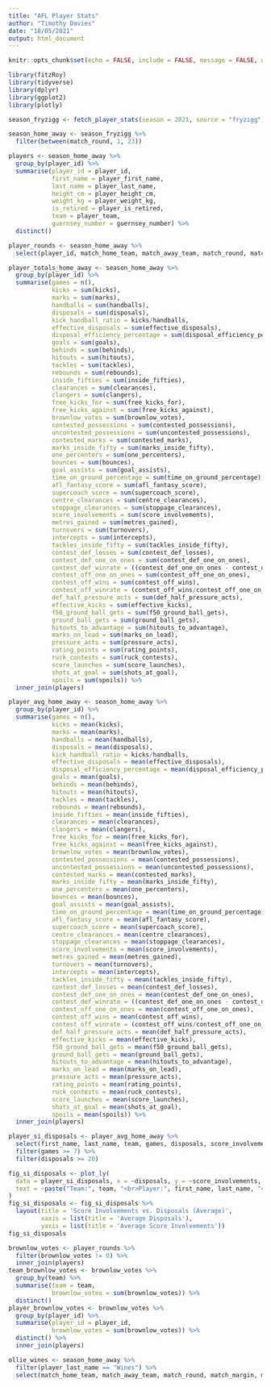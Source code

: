 ```yaml
---
title: "AFL Player Stats"
author: "Timothy Davies"
date: "18/05/2021"
output: html_document
---
```


```r
knitr::opts_chunk$set(echo = FALSE, include = FALSE, message = FALSE, warning = FALSE)
```

```r
library(fitzRoy)
library(tidyverse)
library(dplyr)
library(ggplot2)
library(plotly)
```

```r
season_fryzigg <- fetch_player_stats(season = 2021, source = "fryzigg") # fryzigg does not have SC scores
```

```r
season_home_away <- season_fryzigg %>%
  filter(between(match_round, 1, 23))
```

```r
players <- season_home_away %>%
  group_by(player_id) %>%
  summarise(player_id = player_id,
            first_name = player_first_name,
            last_name = player_last_name,
            height_cm = player_height_cm,
            weight_kg = player_weight_kg,
            is_retired = player_is_retired,
            team = player_team,
            guernsey_number = guernsey_number) %>%
  distinct()
```


```r
player_rounds <- season_home_away %>%
  select(player_id, match_home_team, match_away_team, match_round, match_margin, match_winner, kicks:spoils, -supercoach_score)
```


```r
player_totals_home_away <- season_home_away %>% 
  group_by(player_id) %>% 
  summarise(games = n(),
            kicks = sum(kicks),
            marks = sum(marks),
            handballs = sum(handballs),
            disposals = sum(disposals),
            kick_handball_ratio = kicks/handballs,
            effective_disposals = sum(effective_disposals),
            disposal_efficiency_percentage = sum(disposal_efficiency_percentage),
            goals = sum(goals),
            behinds = sum(behinds),
            hitouts = sum(hitouts),
            tackles = sum(tackles),
            rebounds = sum(rebounds),
            inside_fifties = sum(inside_fifties),
            clearances = sum(clearances),
            clangers = sum(clangers),
            free_kicks_for = sum(free_kicks_for),
            free_kicks_against = sum(free_kicks_against),
            brownlow_votes = sum(brownlow_votes),
            contested_possessions = sum(contested_possessions),
            uncontested_possessions = sum(uncontested_possessions),
            contested_marks = sum(contested_marks),
            marks_inside_fifty = sum(marks_inside_fifty),
            one_percenters = sum(one_percenters),
            bounces = sum(bounces),
            goal_assists = sum(goal_assists),
            time_on_ground_percentage = sum(time_on_ground_percentage),
            afl_fantasy_score = sum(afl_fantasy_score),
            supercoach_score = sum(supercoach_score),
            centre_clearances = sum(centre_clearances),
            stoppage_clearances = sum(stoppage_clearances),
            score_involvements = sum(score_involvements),
            metres_gained = sum(metres_gained),
            turnovers = sum(turnovers),
            intercepts = sum(intercepts),
            tackles_inside_fifty = sum(tackles_inside_fifty),
            contest_def_losses = sum(contest_def_losses),
            contest_def_one_on_ones = sum(contest_def_one_on_ones),
            contest_def_winrate = ((contest_def_one_on_ones - contest_def_losses)/contest_def_one_on_ones)*100,
            contest_off_one_on_ones = sum(contest_off_one_on_ones),
            contest_off_wins = sum(contest_off_wins),
            contest_off_winrate = (contest_off_wins/contest_off_one_on_ones)*100,
            def_half_pressure_acts = sum(def_half_pressure_acts),
            effective_kicks = sum(effective_kicks),
            f50_ground_ball_gets = sum(f50_ground_ball_gets),
            ground_ball_gets = sum(ground_ball_gets),
            hitouts_to_advantage = sum(hitouts_to_advantage),
            marks_on_lead = sum(marks_on_lead),
            pressure_acts = sum(pressure_acts),
            rating_points = sum(rating_points),
            ruck_contests = sum(ruck_contests),
            score_launches = sum(score_launches),
            shots_at_goal = sum(shots_at_goal),
            spoils = sum(spoils)) %>%
  inner_join(players)
```

```r
player_avg_home_away <- season_home_away %>% 
  group_by(player_id) %>% 
  summarise(games = n(),
            kicks = mean(kicks),
            marks = mean(marks),
            handballs = mean(handballs),
            disposals = mean(disposals),
            kick_handball_ratio = kicks/handballs,
            effective_disposals = mean(effective_disposals),
            disposal_efficiency_percentage = mean(disposal_efficiency_percentage),
            goals = mean(goals),
            behinds = mean(behinds),
            hitouts = mean(hitouts),
            tackles = mean(tackles),
            rebounds = mean(rebounds),
            inside_fifties = mean(inside_fifties),
            clearances = mean(clearances),
            clangers = mean(clangers),
            free_kicks_for = mean(free_kicks_for),
            free_kicks_against = mean(free_kicks_against),
            brownlow_votes = mean(brownlow_votes),
            contested_possessions = mean(contested_possessions),
            uncontested_possessions = mean(uncontested_possessions),
            contested_marks = mean(contested_marks),
            marks_inside_fifty = mean(marks_inside_fifty),
            one_percenters = mean(one_percenters),
            bounces = mean(bounces),
            goal_assists = mean(goal_assists),
            time_on_ground_percentage = mean(time_on_ground_percentage),
            afl_fantasy_score = mean(afl_fantasy_score),
            supercoach_score = mean(supercoach_score),
            centre_clearances = mean(centre_clearances),
            stoppage_clearances = mean(stoppage_clearances),
            score_involvements = mean(score_involvements),
            metres_gained = mean(metres_gained),
            turnovers = mean(turnovers),
            intercepts = mean(intercepts),
            tackles_inside_fifty = mean(tackles_inside_fifty),
            contest_def_losses = mean(contest_def_losses),
            contest_def_one_on_ones = mean(contest_def_one_on_ones),
            contest_def_winrate = ((contest_def_one_on_ones - contest_def_losses)/contest_def_one_on_ones)*100,
            contest_off_one_on_ones = mean(contest_off_one_on_ones),
            contest_off_wins = mean(contest_off_wins),
            contest_off_winrate = (contest_off_wins/contest_off_one_on_ones)*100,
            def_half_pressure_acts = mean(def_half_pressure_acts),
            effective_kicks = mean(effective_kicks),
            f50_ground_ball_gets = mean(f50_ground_ball_gets),
            ground_ball_gets = mean(ground_ball_gets),
            hitouts_to_advantage = mean(hitouts_to_advantage),
            marks_on_lead = mean(marks_on_lead),
            pressure_acts = mean(pressure_acts),
            rating_points = mean(rating_points),
            ruck_contests = mean(ruck_contests),
            score_launches = mean(score_launches),
            shots_at_goal = mean(shots_at_goal),
            spoils = mean(spoils)) %>%
  inner_join(players)
```

```r
player_si_disposals <- player_avg_home_away %>% 
  select(first_name, last_name, team, games, disposals, score_involvements, goal_assists, clearances) %>% 
  filter(games >= 7) %>%
  filter(disposals >= 20)

fig_si_disposals <- plot_ly(
  data = player_si_disposals, x = ~disposals, y = ~score_involvements,
  text = ~paste("Team:", team, "<br>Player:", first_name, last_name, "<br>SI:", round(score_involvements, 1), "<br>D:", round(disposals, 1))
)
fig_si_disposals <- fig_si_disposals %>% 
  layout(title = 'Score Involvements vs. Disposals (Average)',
         xaxis = list(title = 'Average Disposals'),
         yaxis = list(title = 'Average Score Involvements'))
fig_si_disposals
```

```r
brownlow_votes <- player_rounds %>%
  filter(brownlow_votes != 0) %>%
  inner_join(players)
team_brownlow_votes <- brownlow_votes %>%
  group_by(team) %>%
  summarise(team = team,
            brownlow_votes = sum(brownlow_votes)) %>%
  distinct()
player_brownlow_votes <- brownlow_votes %>%
  group_by(player_id) %>%
  summarise(player_id = player_id,
            brownlow_votes = sum(brownlow_votes)) %>%
  distinct() %>%
  inner_join(players)
```


```r
ollie_wines <- season_home_away %>%
  filter(player_last_name == "Wines") %>%
  select(match_home_team, match_away_team, match_round, match_margin, match_winner, kicks:spoils, -supercoach_score)
```



